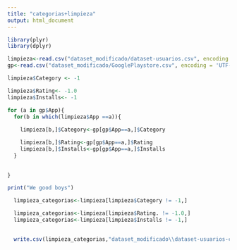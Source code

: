 ```yaml
---
title: "categorias+limpieza"
output: html_document
---
```



```r
library(plyr) 
library(dplyr)
```


```r
limpieza<-read.csv("dataset_modificado/dataset-usuarios.csv", encoding = 'UTF-8')
gp<-read.csv("dataset_modificado/GooglePlaystore.csv", encoding = 'UTF-8')

limpieza$Category <- -1

limpieza$Rating<- -1.0
limpieza$Installs<- -1
```



```r
for (a in gp$App){
  for(b in which(limpieza$App ==a)){
    
    limpieza[b,]$Category<-gp[gp$App==a,]$Category

    limpieza[b,]$Rating<-gp[gp$App==a,]$Rating
    limpieza[b,]$Installs<-gp[gp$App==a,]$Installs
  }
  
  
}

print("We good boys")
```




```r

  limpieza_categorias<-limpieza[limpieza$Category != -1,]

  limpieza_categorias<-limpieza[limpieza$Rating. != -1.0,]
  limpieza_categorias<-limpieza[limpieza$Installs != -1,]

  
  write.csv(limpieza_categorias,"dataset_modificado\\dataset-usuarios-categorias.csv", row.names = FALSE)

```




